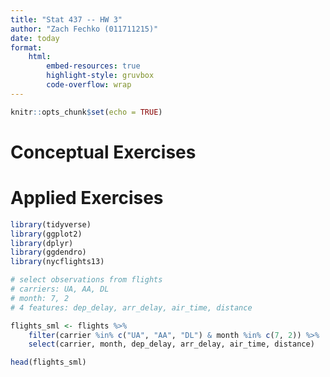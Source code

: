 ```yaml
---
title: "Stat 437 -- HW 3"
author: "Zach Fechko (011711215)"
date: today
format:
    html:
        embed-resources: true
        highlight-style: gruvbox
        code-overflow: wrap
---
```


```r
knitr::opts_chunk$set(echo = TRUE)
```

# Conceptual Exercises


# Applied Exercises

```r
library(tidyverse)
library(ggplot2)
library(dplyr)
library(ggdendro)
library(nycflights13)
```

```r
# select observations from flights
# carriers: UA, AA, DL
# month: 7, 2
# 4 features: dep_delay, arr_delay, air_time, distance

flights_sml <- flights %>%
    filter(carrier %in% c("UA", "AA", "DL") & month %in% c(7, 2)) %>%
    select(carrier, month, dep_delay, arr_delay, air_time, distance)

head(flights_sml)
```
